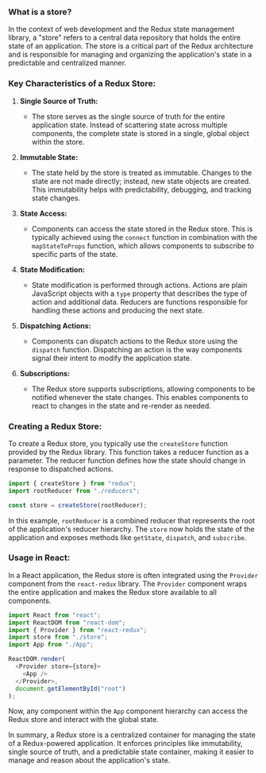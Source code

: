### What is a store?

In the context of web development and the Redux state management library, a "store" refers to a central data repository that holds the entire state of an application. The store is a critical part of the Redux architecture and is responsible for managing and organizing the application's state in a predictable and centralized manner.

### Key Characteristics of a Redux Store:

1. **Single Source of Truth:**

   - The store serves as the single source of truth for the entire application state. Instead of scattering state across multiple components, the complete state is stored in a single, global object within the store.

2. **Immutable State:**

   - The state held by the store is treated as immutable. Changes to the state are not made directly; instead, new state objects are created. This immutability helps with predictability, debugging, and tracking state changes.

3. **State Access:**

   - Components can access the state stored in the Redux store. This is typically achieved using the `connect` function in combination with the `mapStateToProps` function, which allows components to subscribe to specific parts of the state.

4. **State Modification:**

   - State modification is performed through actions. Actions are plain JavaScript objects with a `type` property that describes the type of action and additional data. Reducers are functions responsible for handling these actions and producing the next state.

5. **Dispatching Actions:**

   - Components can dispatch actions to the Redux store using the `dispatch` function. Dispatching an action is the way components signal their intent to modify the application state.

6. **Subscriptions:**
   - The Redux store supports subscriptions, allowing components to be notified whenever the state changes. This enables components to react to changes in the state and re-render as needed.

### Creating a Redux Store:

To create a Redux store, you typically use the `createStore` function provided by the Redux library. This function takes a reducer function as a parameter. The reducer function defines how the state should change in response to dispatched actions.

```javascript
import { createStore } from "redux";
import rootReducer from "./reducers";

const store = createStore(rootReducer);
```

In this example, `rootReducer` is a combined reducer that represents the root of the application's reducer hierarchy. The `store` now holds the state of the application and exposes methods like `getState`, `dispatch`, and `subscribe`.

### Usage in React:

In a React application, the Redux store is often integrated using the `Provider` component from the `react-redux` library. The `Provider` component wraps the entire application and makes the Redux store available to all components.

```javascript
import React from "react";
import ReactDOM from "react-dom";
import { Provider } from "react-redux";
import store from "./store";
import App from "./App";

ReactDOM.render(
  <Provider store={store}>
    <App />
  </Provider>,
  document.getElementById("root")
);
```

Now, any component within the `App` component hierarchy can access the Redux store and interact with the global state.

In summary, a Redux store is a centralized container for managing the state of a Redux-powered application. It enforces principles like immutability, single source of truth, and a predictable state container, making it easier to manage and reason about the application's state.
